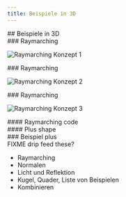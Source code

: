 ```yaml
---
title: Beispiele in 3D
---
```



<section>
## Beispiele in 3D
</section>

<section>
### Raymarching

![Raymarching Konzept 1](/09-beispiele-raymarching-1.svg)
</section>

<section>
### Raymarching

![Raymarching Konzept 2](/09-beispiele-raymarching-2.svg)
</section>

<section>
### Raymarching

![Raymarching Konzept 3](/09-beispiele-raymarching-3.svg)
</section>

<section>
#### Raymarching code

<WebGlCode file="09-beispiele-plus" start="float rayMarch" end="\n}"/>
</section>

<section>
#### Plus shape

<WebGlCode file="09-beispiele-plus" start="float sdPlus" end="\n}" />
</section>

<section>
### Beispiel plus

<WebGlCanvas file="09-beispiele-plus" />
</section>

<section>
FIXME drip feed these?

- Raymarching
- Normalen
- Licht und Reflektion
- Kugel, Quader, Liste von Beispielen
- Kombinieren
</section>
